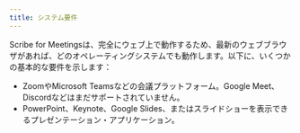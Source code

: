 ```yaml
---
title: システム要件
---
```



Scribe for Meetingsは、完全にウェブ上で動作するため、最新のウェブブラウザがあれば、どのオペレーティングシステムでも動作します。以下に、いくつかの基本的な要件を示します：
* ZoomやMicrosoft Teamsなどの会議プラットフォーム。Google Meet、Discordなどはまだサポートされていません。
* PowerPoint、Keynote、Google Slides、またはスライドショーを表示できるプレゼンテーション・アプリケーション。

